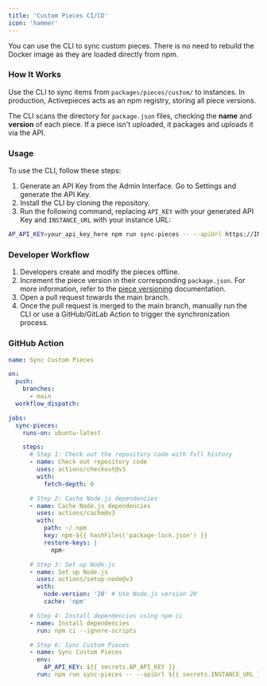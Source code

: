 ```yaml
---
title: 'Custom Pieces CI/CD'
icon: 'hammer'
---
```


You can use the CLI to sync custom pieces. There is no need to rebuild the Docker image as they are loaded directly from npm.

### How It Works

Use the CLI to sync items from `packages/pieces/custom/` to instances. In production, Activepieces acts as an npm registry, storing all piece versions.

The CLI scans the directory for `package.json` files, checking the **name** and **version** of each piece. If a piece isn't uploaded, it packages and uploads it via the API.

### Usage

To use the CLI, follow these steps:

1. Generate an API Key from the Admin Interface. Go to Settings and generate the API Key.
2. Install the CLI by cloning the repository.
3. Run the following command, replacing `API_KEY` with your generated API Key and `INSTANCE_URL` with your instance URL:


```bash
AP_API_KEY=your_api_key_here npm run sync-pieces -- --apiUrl https://INSTANCE_URL/api
```

### Developer Workflow

1. Developers create and modify the pieces offline.
2. Increment the piece version in their corresponding `package.json`. For more information, refer to the [piece versioning](../../developers/piece-reference/piece-versioning) documentation.
3. Open a pull request towards the main branch.
4. Once the pull request is merged to the main branch, manually run the CLI or use a GitHub/GitLab Action to trigger the synchronization process.

### GitHub Action

```yaml
name: Sync Custom Pieces

on:
  push:
    branches:
      - main
  workflow_dispatch:

jobs:
  sync-pieces:
    runs-on: ubuntu-latest

    steps:
      # Step 1: Check out the repository code with full history
      - name: Check out repository code
        uses: actions/checkout@v3
        with:
          fetch-depth: 0

      # Step 2: Cache Node.js dependencies
      - name: Cache Node.js dependencies
        uses: actions/cache@v3
        with:
          path: ~/.npm
          key: npm-${{ hashFiles('package-lock.json') }}
          restore-keys: |
            npm-

      # Step 3: Set up Node.js
      - name: Set up Node.js
        uses: actions/setup-node@v3
        with:
          node-version: '20' # Use Node.js version 20
          cache: 'npm'

      # Step 4: Install dependencies using npm ci
      - name: Install dependencies
        run: npm ci --ignore-scripts

      # Step 6: Sync Custom Pieces
      - name: Sync Custom Pieces
        env:
          AP_API_KEY: ${{ secrets.AP_API_KEY }}
        run: npm run sync-pieces -- --apiUrl ${{ secrets.INSTANCE_URL }}/api

```
